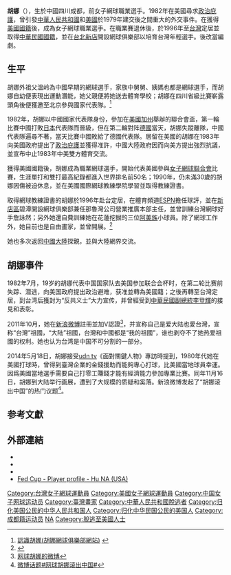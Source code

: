 {{多個問題|
{{blpdispute|time=2014-11-28T01:27:34+00:00}}
{{pov|time=2014-11-28T01:27:34+00:00}}
{{Primarysources|time=2015-12-14T03:08:59+00:00}}
}}
{{noteTA
|G1=Tennis
}}
{{Infobox 網球選手/sandbox
| playername            = 胡娜
| image                 = 
| country               = {{PRC}}（1963年－1982年）<br>{{USA}}（1983年－1996年）<br>{{ROC}}（1996年－）
| residence             = {{TWN}}[[臺北市|臺北市]]
| datebirth             = {{birth date and age|mf=yes|1963|4|16}}
| placebirth            = {{CHN}}[[四川省|四川省]][[成都市|成都市]]
| ancestry              = 
| height                = {{height|m=1.73}}
| weight                = {{weight|kg=56}}
| turnedpro             = 1985
| retired               = 1990
| plays                 = 
| careerprizemoney = 208,560美元
| singlesrecord = 75勝97負
| singlestitles = 0
| highestsinglesranking = 48（1988年2月29日）
| AustralianOpenresult  = 第二輪（1987）
| FrenchOpenresult = 第二輪（1990）
| Wimbledonresult = 第三輪（1985）
| USOpenresult = 第二輪（1985、1986）
| doublesrecord = 45勝67負
| doublestitles = 1
| highestdoublesranking = 49（1990年6月25日）
| currentdoublesranking = 
| grandslamsdoublesresults = 
| AustralianOpenDoublesresult = 
| FrenchOpenDoublesresult = 
| WimbledonDoublesresult = 
| USOpenDoublesresult = 
| updated = July 24, 2013
}}

'''胡娜'''（{{bd|1963年|4月16日|||}}），生於中國四川成都，前女子網球職業選手。1982年在美國尋求[[政治庇護|政治庇護]]，曾引發[[中華人民共和國|中華人民共和國]]和[[美國|美國]]於1979年建交後之間重大的外交事件。在獲得[[美國國籍|美國國籍]]後，成為女子網球職業選手。在職業賽退休後，於1996年至[[台灣|台灣]]定居並取得[[中華民國國籍|中華民國國籍]]，並在[[大台北都會區|台北]][[新店區|新店]]開設網球俱樂部以培育台灣年輕選手。後改當編劇。

== 生平 ==
胡娜外祖父溫岭為中國早期的網球選手，家族中舅舅、姨媽也都是網球選手，而胡娜自幼便表現出運動潛能，她父親便將她送去體育學校；胡娜在四川省級比賽嶄露頭角後便獲邀至北京參與國家代表隊。<ref>[http://www.huna.com.tw/html/huna.htm 認識胡娜(胡娜網球俱樂部網站)] {{webarchive|url=https://web.archive.org/web/20080908024221/http://www.huna.com.tw/html/huna.htm |date=2008-09-08 }}</ref>

1982年，胡娜以中國國家代表隊身份，參加在[[美國|美國]][[加州|加州]]舉辦的聯合會盃，第一輪比賽中國打敗[[日本|日本]]代表隊而晉級，但在第二輪對阵[[德國|德國]]當天，胡娜失蹤離隊，中國代表隊遍尋不著，當天比賽中國敗給了德國代表隊。居留在美國的胡娜在1983年向美國政府提出了[[政治庇護|政治庇護]]並獲得准許，中國大陸政府因而向美方提出強烈抗議，並宣布中止1983年中美雙方體育交流。

獲得美國國籍後，胡娜成為職業網球選手，開始代表美國參與[[女子網球聯合會|女子網球聯合會]]比賽，生涯單打和雙打最高紀錄都進入世界排名前50名；1990年，仍未滿30歲的胡娜因傷被迫休息，並在美國國際網球教練學院學習並取得教練證書。

取得網球教練證書的胡娜於1996年赴台定居，在體育頻道[[ESPN|ESPN]]擔任球評，並在[[新店區|新店區]]碧潭開設網球俱樂部兼任那魯灣公司營業推廣本部主任，並曾訓練台灣網球好手詹詠然；另外她還自費訓練她在花蓮挖掘的三位[[阿美族|阿美族]]小球員。除了網球工作外，她目前也是自由畫家，並曾開展。<ref>{{Cite web |url=http://ent.appledaily.com.tw/enews/article/entertainment/20121018/34581326 |title=胡娜網壇名將突執彩筆 外星人通靈1夜成畫家(台灣蘋果日報) |access-date=2013-07-24 |archive-date=2016-08-30 |archive-url=https://web.archive.org/web/20160830053747/http://ent.appledaily.com.tw/enews/article/entertainment/20121018/34581326/ |dead-url=no }}</ref>

她也多次返回[[中國大陸|中國大陸]]探親，並與大陸網界交流。

== 胡娜事件 ==
1982年7月，19岁的胡娜代表中国国家队去美国参加联合会杯时，在第二轮比赛前失踪、潜逃，向美国政府提出政治避难，获准並轉為美國籍；之後再轉至台灣定居，到台湾后獲封为“反共义士”大力宣传，并曾經受到[[中華民國副總統|中華民國副總統]][[李登輝|李登輝]]的接見和表彰。

2011年10月，她在[[新浪微博|新浪微博]]註冊並加V認證<ref>[http://weibo.com/p/1005052399406267/ 网球胡娜的微博]</ref>，并宣称自己是爱大陆也愛台灣，宣称“台灣”祖國，“大陆”祖國，台灣和中國都是“我的祖國”，谁也剥夺不了她热爱祖國的权利。她也认为台湾是中国不可分割的一部分。

2014年5月18日，胡娜接受[[udn_tv|udn tv]]《面對關鍵人物》專訪時提到，1980年代她在美國打球時，曾得到臺灣企業的金錢援助而能夠專心打球，比美國當地球員幸運。因爲美國當地選手需要自己打零工賺錢才能有經濟能力參加專業比賽。同年11月16日，胡娜到大陆举行画展，遭到了大规模的质疑和奚落。新浪微博发起了“胡娜滚出中国”的热门议题<ref>[http://huati.weibo.com/k/%E7%BD%91%E7%90%83%E8%83%A1%E5%A8%9C%E6%BB%9A%E5%87%BA%E4%B8%AD%E5%9B%BD 微博话题#网球胡娜滚出中国#]</ref>。

== 参考文獻 ==
{{Reflist|2}}

== 外部連結 ==
* {{Sinaweibo|2399406267}}
* {{WTA|id=5738}}
* {{ITF Profile|id=20000718}}
* [http://www.fedcup.com/en/players/player/profile.aspx?playerid=20000718 Fed Cup - Player profile - Hu NA (USA)] {{Wayback|url=http://www.fedcup.com/en/players/player/profile.aspx?playerid=20000718 |date=20150924070054 }}

{{Authority control}}

{{DEFAULTSORT:H胡}}
[[Category:台灣女子網球運動員|Category:台灣女子網球運動員]]
[[Category:美國女子網球運動員|Category:美國女子網球運動員]]
[[Category:中国女子网球运动员|Category:中国女子网球运动员]]
[[Category:臺灣畫家|Category:臺灣畫家]]
[[Category:中華人民共和國脫逃者|Category:中華人民共和國脫逃者]]
[[Category:归化美国公民的中华人民共和国人|Category:归化美国公民的中华人民共和国人]]
[[Category:归化中华民国公民的美国人|Category:归化中华民国公民的美国人]]
[[Category:成都籍运动员|Category:成都籍运动员]]
[[Category:胡姓|NA]]
[[Category:脫逃至美國人士|Category:脫逃至美國人士]]